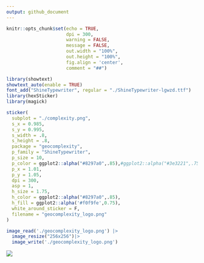 ```yaml
---
output: github_document
---
```


```r
knitr::opts_chunk$set(echo = TRUE,
                      dpi = 300,
                      warning = FALSE,
                      message = FALSE,
                      out.width = "100%",
                      out.height = "100%",
                      fig.align = 'center',
                      comment = "##")
```

```r
library(showtext)
showtext_auto(enable = TRUE)
font_add("ShineTypewriter", regular = "./ShineTypewriter-lgwzd.ttf")
library(hexSticker)
library(magick)

sticker(
  subplot = "./complexity.png",
  s_x = 0.985,
  s_y = 0.995,
  s_width = .8,
  s_height = .8,
  package = "geocomplexity",
  p_family = "ShineTypewriter",
  p_size = 10,
  p_color = ggplot2::alpha("#8297a0",.85),#ggplot2::alpha("#3e3221",.75),
  p_x = 1.01,
  p_y = 1.05,
  dpi = 300,
  asp = 1,
  h_size = 1.75,
  h_color = ggplot2::alpha("#8297a0",.85),
  h_fill = ggplot2::alpha('#f0f9fe',0.75),
  white_around_sticker = F,
  filename = "geocomplexity_logo.png"
)

image_read('./geocomplexity_logo.png') |> 
  image_resize("256x256")|> 
  image_write('./geocomplexity_logo.png')
```


![](./geocomplexity_logo.png)